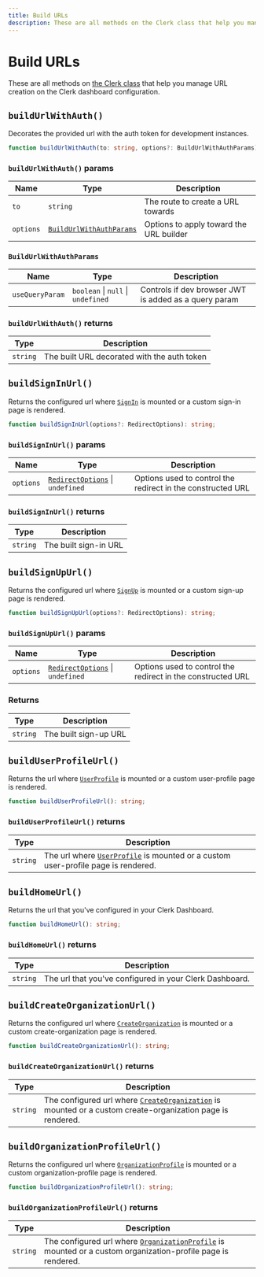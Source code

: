 ```yaml
---
title: Build URLs
description: These are all methods on the Clerk class that help you manage URL creation on the Clerk dashboard configuration.
---
```


# Build URLs

These are all methods on [the Clerk class](/docs/references/javascript/clerk/clerk) that help you manage URL creation on the Clerk dashboard configuration.

## `buildUrlWithAuth()`

Decorates the provided url with the auth token for development instances.

```typescript
function buildUrlWithAuth(to: string, options?: BuildUrlWithAuthParams): string;
```

### `buildUrlWithAuth()` params

| Name | Type | Description |
| --- | --- | --- |
| `to` | `string` | The route to create a URL towards |
| `options` | [`BuildUrlWithAuthParams`](#build-url-with-auth-params) | Options to apply toward the URL builder |

### `BuildUrlWithAuthParams`

| Name | Type | Description |
| --- | --- | --- |
| `useQueryParam` | `boolean` \| `null` \| `undefined` | Controls if dev browser JWT is added as a query param |

### `buildUrlWithAuth()` returns

| Type | Description |
| --- | --- |
| `string` | The built URL decorated with the auth token |

## `buildSignInUrl()`

Returns the configured url where [`SignIn`](/docs/references/javascript/clerk/sign-in) is mounted or a custom sign-in page is rendered.

```typescript
function buildSignInUrl(options?: RedirectOptions): string;
```

### `buildSignInUrl()` params

| Name | Type | Description |
| --- | --- | --- |
| `options` | [`RedirectOptions`](/docs/references/javascript/types/redirect-options) \| `undefined` | Options used to control the redirect in the constructed URL |

### `buildSignInUrl()` returns

| Type | Description |
| --- | --- |
| `string` | The built sign-in URL |

## `buildSignUpUrl()`

Returns the configured url where [`SignUp`](/docs/references/javascript/clerk/sign-up) is mounted or a custom sign-up page is rendered.

```typescript
function buildSignUpUrl(options?: RedirectOptions): string;
```

### `buildSignUpUrl()` params

| Name | Type | Description |
| --- | --- | --- |
| `options` | [`RedirectOptions`](/docs/references/javascript/types/redirect-options) \| `undefined` | Options used to control the redirect in the constructed URL |

### Returns

| Type | Description |
| --- | --- |
| `string` | The built sign-up URL |

## `buildUserProfileUrl()`

Returns the url where [`UserProfile`](/docs/references/javascript/clerk/user-profile) is mounted or a custom user-profile page is rendered.

```typescript
function buildUserProfileUrl(): string;
```

### `buildUserProfileUrl()` returns

| Type | Description |
| --- | --- |
| `string` | The url where [`UserProfile`](/docs/references/javascript/clerk/user-profile) is mounted or a custom user-profile page is rendered. |

## `buildHomeUrl()`

Returns the url that you've configured in your Clerk Dashboard.

```typescript
function buildHomeUrl(): string;
```

### `buildHomeUrl()` returns

| Type | Description |
| --- | --- |
| `string` | The url that you've configured in your Clerk Dashboard. |

## `buildCreateOrganizationUrl()`

Returns the configured url where [`CreateOrganization`](/docs/references/javascript/clerk/create-organization) is mounted or a custom create-organization page is rendered.

```typescript
function buildCreateOrganizationUrl(): string;
```

### `buildCreateOrganizationUrl()` returns

| Type | Description |
| --- | --- |
| `string` | The configured url where [`CreateOrganization`](/docs/references/javascript/clerk/create-organization) is mounted or a custom create-organization page is rendered. |

## `buildOrganizationProfileUrl()`

Returns the configured url where [`OrganizationProfile`](/docs/references/javascript/clerk/organization-profile) is mounted or a custom organization-profile page is rendered.

```typescript
function buildOrganizationProfileUrl(): string;
```

### `buildOrganizationProfileUrl()` returns

| Type | Description |
| --- | --- |
| `string` | The configured url where [`OrganizationProfile`](/docs/references/javascript/clerk/organization-profile) is mounted or a custom organization-profile page is rendered. |
